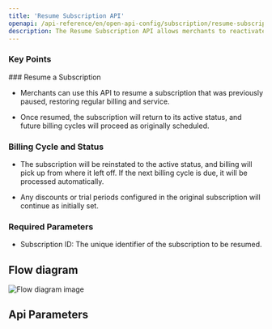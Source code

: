 ```yaml
---
title: 'Resume Subscription API'
openapi: /api-reference/en/open-api-config/subscription/resume-subscription.json  POST /api/v1/server-to-server-interface/subscription/{subscription_id}/resume
description: The Resume Subscription API allows merchants to reactivate a previously paused subscription, resuming the billing cycle and associated services for the customer.
---
```


### Key Points

<Info>
  ### Resume a Subscription

  * Merchants can use this API to resume a subscription that was previously paused, restoring regular billing and service.

  * Once resumed, the subscription will return to its active status, and future billing cycles will proceed as originally scheduled.

  ### Billing Cycle and Status

  * The subscription will be reinstated to the active status, and billing will pick up from where it left off. If the next billing cycle is due, it will be processed automatically.

  * Any discounts or trial periods configured in the original subscription will continue as initially set.

  ### Required Parameters

  * Subscription ID: The unique identifier of the subscription to be resumed.
</Info>

## Flow diagram

![Flow diagram image](/images/timeline-diagram/flows-API-subs-resume.svg)

## Api Parameters